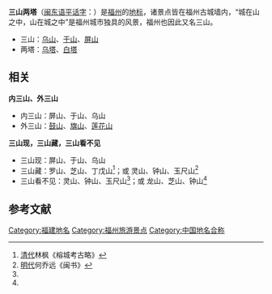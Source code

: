 '''三山两塔'''（[[闽东语|闽东语]][[平话字|平话字]]：{{lang|cdo|Săng săng lâng ták}}）是[[福州|福州]]的[[地标|地标]]，诸景点皆在福州古城墙内，“城在山之中，山在城之中”是福州城市独具的风景，福州也因此又名三山。

* 三山：[[乌山|乌山]]、[[于山|于山]]、[[屏山_(福州)|屏山]]
* 两塔：[[乌塔|乌塔]]、[[报恩定光多宝塔|白塔]]

== 相关 ==

'''内三山、外三山'''
* 内三山：屏山、于山、乌山
* 外三山：[[鼓山|鼓山]]、[[旗山國家森林公園|旗山]]、[[莲花山|莲花山]]

'''三山现，三山藏，三山看不见'''
* 三山现：屏山、于山、乌山
* 三山藏：罗山、芝山、丁戊山<ref name="rf1">[[清代|清代]]林枫《榕城考古略》</ref>；或 灵山、钟山、玉尺山<ref name="rf2">[[明代|明代]]何乔远《闽书》</ref>
* 三山看不见：灵山、钟山、玉尺山<ref name="rf1" />；或 龙山、芝山、钟山<ref name="rf2" />

== 参考文献 ==
<div class="references-small">
<references />
</div>

{{Fujian-stub}}
{{scenery-stub}}
[[Category:福建地名|Category:福建地名]]
[[Category:福州旅游景点|Category:福州旅游景点]]
[[Category:中国地名合称|Category:中国地名合称]]